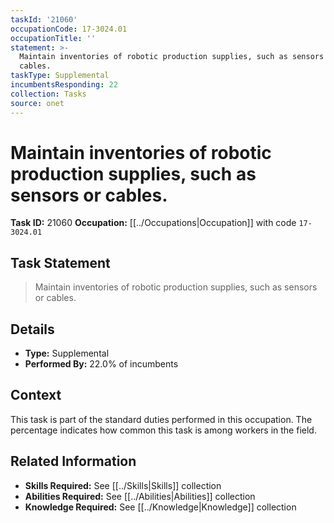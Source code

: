 ```yaml
---
taskId: '21060'
occupationCode: 17-3024.01
occupationTitle: ''
statement: >-
  Maintain inventories of robotic production supplies, such as sensors or
  cables.
taskType: Supplemental
incumbentsResponding: 22
collection: Tasks
source: onet
---
```

# Maintain inventories of robotic production supplies, such as sensors or cables.

**Task ID:** 21060
**Occupation:** [[../Occupations|Occupation]] with code `17-3024.01`

## Task Statement

> Maintain inventories of robotic production supplies, such as sensors or cables.

## Details

- **Type:** Supplemental
- **Performed By:** 22.0% of incumbents

## Context

This task is part of the standard duties performed in this occupation. The percentage indicates how common this task is among workers in the field.

## Related Information

- **Skills Required:** See [[../Skills|Skills]] collection
- **Abilities Required:** See [[../Abilities|Abilities]] collection
- **Knowledge Required:** See [[../Knowledge|Knowledge]] collection
